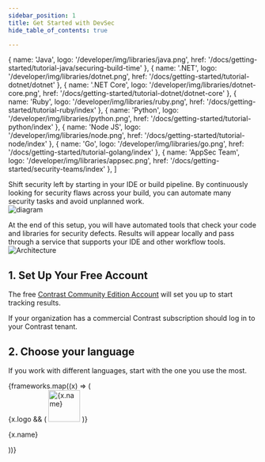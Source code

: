 ```yaml
---
sidebar_position: 1
title: Get Started with DevSec
hide_table_of_contents: true

---
```

  { name: 'Java', logo: '/developer/img/libraries/java.png', href: '/docs/getting-started/tutorial-java/securing-build-time' },
  { name: '.NET', logo: '/developer/img/libraries/dotnet.png', href: '/docs/getting-started/tutorial-dotnet/dotnet' },
  { name: '.NET Core', logo: '/developer/img/libraries/dotnet-core.png', href: '/docs/getting-started/tutorial-dotnet/dotnet-core' },
  { name: 'Ruby', logo: '/developer/img/libraries/ruby.png', href: '/docs/getting-started/tutorial-ruby/index' },
  { name: 'Python', logo: '/developer/img/libraries/python.png', href: '/docs/getting-started/tutorial-python/index' },
  { name: 'Node JS', logo: '/developer/img/libraries/node.png', href: '/docs/getting-started/tutorial-node/index' },
  { name: 'Go', logo: '/developer/img/libraries/go.png', href: '/docs/getting-started/tutorial-golang/index' },
  { name: 'AppSec Team', logo: '/developer/img/libraries/appsec.png', href: '/docs/getting-started/security-teams/index' },
]

Shift security left by starting in your IDE or build pipeline. By continuously looking for security flaws across your build, you can automate many security tasks and avoid unplanned work.<br/>
![diagram](where-do-i-start.svg)

At the end of this setup, you will have automated tools that check your code and libraries for security defects. Results will appear locally and pass through a service that supports your IDE and other workflow tools.
![Architecture](../how-it-works/how-it-works.png)

## 1. Set Up Your Free Account

The free [Contrast Community Edition Account](https://www.contrastsecurity.com/contrast-community-edition) will set you up to start tracking results.

If your organization has a commercial Contrast subscription should log in to your Contrast tenant.

## 2. Choose your language

If you work with different languages, start with the one you use the most.

<div className="container" style={{}}>
  <div className="row is-multiline">
    {frameworks.map((x) => (
      <div key={x.name} className="col col--3">
        <Link className="card" to={x.href}>
          <div className="card__body" style={{ display: 'flex', gap: 20, alignItems: 'center' }}>
            {x.logo && (
              <img src={x.logo} alt={x.name} width="64" style={{ display: 'block', maxHeight: 64 }} />
            )}
            <p>{x.name}</p>
          </div>
        </Link>
      </div>
    ))}
  </div>
</div>
